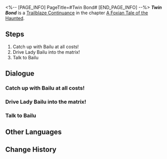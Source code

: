 <%-- [PAGE_INFO]
PageTitle=#Twin Bond#
[END_PAGE_INFO] --%>
{{Stub|Dialogue.}}
{{Mission Infobox
|id            = 8015111
|title         = 
|image         = <!--Mission Twin Bond.png-->
|type          = Trailblaze Continuance
|event_name    = 
|chapter       = A Foxian Tale of the Haunted
|requirements  = {{subst:void|<!--Unknown: {"Type":"Manual"}-->}}
|summary       = <!--official mission summary from Fate's Atlas-->
|characters    = Bailu; Guinaifen; Huohuo; Luxie; Sushang; Trailblazer
|startLocation = [[The Xianzhou Luofu]] - [[Illusory Maze: Luxie]]
|world         = The Xianzhou Luofu
|area          = Illusory Maze: Luxie
|prev          = 
|next          = 
|rewards       = Trailblaze EXP*800; Stellar Jade*80; Traveler's Guide*8; Refined Aether*5; Credit*80,000
}}
'''''Twin Bond''''' is a [[Trailblaze Continuance]] in the chapter [[A Foxian Tale of the Haunted (Continuance)|A Foxian Tale of the Haunted]].

==Steps==
# Catch up with Bailu at all costs!
# Drive Lady Bailu into the matrix!
# Talk to Bailu

<!--
==Gameplay Notes==

--><!--
==Trial Character==

-->
==Dialogue==
{{Stub Dialogue}}
{{Dialogue End}}

===Catch up with Bailu at all costs!{{subst:void|<!--801511102-->}}===
{{Mission Description|type=continuance|location=Illusory Maze: Luxie|update|You only realize that you have fallen into the heliobus' illusions when you chased it into the residence. Now, just like how Fyxestroll Garden became a shifting haze, this place has also been transformed in a never-ending labyrinth with no sense of ordinary three-dimensional space. You have no choice but to press forward.}}
{{Dialogue Start}}
:{{tx}}
{{Dialogue End}}

===Drive Lady Bailu into the matrix!{{subst:void|<!--801511103-->}}===
{{Mission Description|type=continuance|location=Illusory Maze: Luxie|update|You only realize that you have fallen into the heliobus' illusions when you chased it into the residence. Now, just like how Fyxestroll Garden became a shifting haze, this place has also been transformed in a never-ending labyrinth with no sense of ordinary three-dimensional space. You have no choice but to press forward.<br />After some fruitless exertion, you finally come up with the good idea of waiting for your enemy to run into you.}}
{{Dialogue Start}}
:{{tx}}
{{Dialogue End}}

===Talk to Bailu{{subst:void|<!--801511104-->}}===
{{Dialogue Start}}
:{{tx}}
{{Dialogue End}}

==Other Languages==
{{Other Languages
|en   = Twin Bond
|zhs  = 双生
|zht  = 雙生
|ja   = 双生
|ko   = 쌍생(雙生)
|es   = Gemelas
|fr   = Jumelles
|ru   = Двойняшки
|th   = แฝดคนละฝา
|vi   = Song Sinh
|de   = Zwillinge
|id   = Kembar
|pt   = Gêmeas
}}

==Change History==
{{Change History|1.5}}
